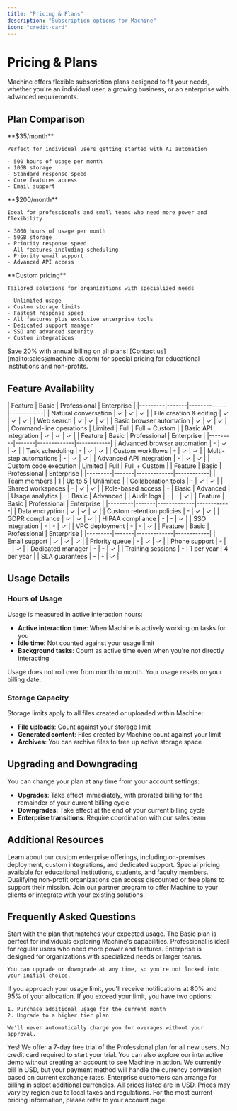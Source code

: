 ```yaml
---
title: "Pricing & Plans"
description: "Subscription options for Machine"
icon: "credit-card"
---
```


# Pricing & Plans

Machine offers flexible subscription plans designed to fit your needs, whether you're an individual user, a growing business, or an enterprise with advanced requirements.

## Plan Comparison

<CardGroup cols={3}>
  <Card title="Basic" icon="cube">
    **$35/month**
    
    Perfect for individual users getting started with AI automation
    
    - 500 hours of usage per month
    - 10GB storage
    - Standard response speed
    - Core features access
    - Email support
  </Card>
  
  <Card title="Professional" icon="cubes">
    **$200/month**
    
    Ideal for professionals and small teams who need more power and flexibility
    
    - 3000 hours of usage per month
    - 50GB storage
    - Priority response speed
    - All features including scheduling
    - Priority email support
    - Advanced API access
  </Card>
  
  <Card title="Enterprise" icon="building">
    **Custom pricing**
    
    Tailored solutions for organizations with specialized needs
    
    - Unlimited usage
    - Custom storage limits
    - Fastest response speed
    - All features plus exclusive enterprise tools
    - Dedicated support manager
    - SSO and advanced security
    - Custom integrations
  </Card>
</CardGroup>

<Info>
Save 20% with annual billing on all plans! [Contact us](mailto:sales@machine-ai.com) for special pricing for educational institutions and non-profits.
</Info>

## Feature Availability

<AccordionGroup>
  <Accordion title="Core Features" defaultOpen={true}>
    | Feature | Basic | Professional | Enterprise |
    |---------|-------|-------------|------------|
    | Natural conversation | ✓ | ✓ | ✓ |
    | File creation & editing | ✓ | ✓ | ✓ |
    | Web search | ✓ | ✓ | ✓ |
    | Basic browser automation | ✓ | ✓ | ✓ |
    | Command-line operations | Limited | Full | Full + Custom |
    | Basic API integration | ✓ | ✓ | ✓ |
  </Accordion>
  
  <Accordion title="Advanced Features">
    | Feature | Basic | Professional | Enterprise |
    |---------|-------|-------------|------------|
    | Advanced browser automation | - | ✓ | ✓ |
    | Task scheduling | - | ✓ | ✓ |
    | Custom workflows | - | ✓ | ✓ |
    | Multi-step automations | - | ✓ | ✓ |
    | Advanced API integration | - | ✓ | ✓ |
    | Custom code execution | Limited | Full | Full + Custom |
  </Accordion>
  
  <Accordion title="Team Features">
    | Feature | Basic | Professional | Enterprise |
    |---------|-------|-------------|------------|
    | Team members | 1 | Up to 5 | Unlimited |
    | Collaboration tools | - | ✓ | ✓ |
    | Shared workspaces | - | ✓ | ✓ |
    | Role-based access | - | Basic | Advanced |
    | Usage analytics | - | Basic | Advanced |
    | Audit logs | - | - | ✓ |
  </Accordion>
  
  <Accordion title="Security & Compliance">
    | Feature | Basic | Professional | Enterprise |
    |---------|-------|-------------|------------|
    | Data encryption | ✓ | ✓ | ✓ |
    | Custom retention policies | - | ✓ | ✓ |
    | GDPR compliance | ✓ | ✓ | ✓ |
    | HIPAA compliance | - | - | ✓ |
    | SSO integration | - | - | ✓ |
    | VPC deployment | - | - | ✓ |
  </Accordion>
  
  <Accordion title="Support">
    | Feature | Basic | Professional | Enterprise |
    |---------|-------|-------------|------------|
    | Email support | ✓ | ✓ | ✓ |
    | Priority queue | - | ✓ | ✓ |
    | Phone support | - | - | ✓ |
    | Dedicated manager | - | - | ✓ |
    | Training sessions | - | 1 per year | 4 per year |
    | SLA guarantees | - | - | ✓ |
  </Accordion>
</AccordionGroup>

## Usage Details

### Hours of Usage

Usage is measured in active interaction hours:

- **Active interaction time**: When Machine is actively working on tasks for you
- **Idle time**: Not counted against your usage limit
- **Background tasks**: Count as active time even when you're not directly interacting

<Warning>
Usage does not roll over from month to month. Your usage resets on your billing date.
</Warning>

### Storage Capacity

Storage limits apply to all files created or uploaded within Machine:

- **File uploads**: Count against your storage limit
- **Generated content**: Files created by Machine count against your limit
- **Archives**: You can archive files to free up active storage space

## Upgrading and Downgrading

You can change your plan at any time from your account settings:

- **Upgrades**: Take effect immediately, with prorated billing for the remainder of your current billing cycle
- **Downgrades**: Take effect at the end of your current billing cycle
- **Enterprise transitions**: Require coordination with our sales team

## Additional Resources

<CardGroup cols={2}>
  <Card title="Enterprise Solutions" icon="building-columns" href="mailto:enterprise@machine-ai.com">
    Learn about our custom enterprise offerings, including on-premises deployment, custom integrations, and dedicated support.
  </Card>
  
  <Card title="Educational Pricing" icon="graduation-cap" href="mailto:education@machine-ai.com">
    Special pricing available for educational institutions, students, and faculty members.
  </Card>
  
  <Card title="Non-Profit Program" icon="heart" href="mailto:nonprofits@machine-ai.com">
    Qualifying non-profit organizations can access discounted or free plans to support their mission.
  </Card>
  
  <Card title="Partner Program" icon="handshake" href="mailto:partners@machine-ai.com">
    Join our partner program to offer Machine to your clients or integrate with your existing solutions.
  </Card>
</CardGroup>

## Frequently Asked Questions

<AccordionGroup>
  <Accordion title="How do I know which plan is right for me?">
    Start with the plan that matches your expected usage. The Basic plan is perfect for individuals exploring Machine's capabilities. Professional is ideal for regular users who need more power and features. Enterprise is designed for organizations with specialized needs or larger teams.
    
    You can upgrade or downgrade at any time, so you're not locked into your initial choice.
  </Accordion>
  
  <Accordion title="What happens if I exceed my usage limit?">
    If you approach your usage limit, you'll receive notifications at 80% and 95% of your allocation. If you exceed your limit, you have two options:
    
    1. Purchase additional usage for the current month
    2. Upgrade to a higher tier plan
    
    We'll never automatically charge you for overages without your approval.
  </Accordion>
  
  <Accordion title="Do you offer a free trial?">
    Yes! We offer a 7-day free trial of the Professional plan for all new users. No credit card required to start your trial. You can also explore our interactive demo without creating an account to see Machine in action.
  </Accordion>
  
  <Accordion title="Can I pay in currencies other than USD?">
    We currently bill in USD, but your payment method will handle the currency conversion based on current exchange rates. Enterprise customers can arrange for billing in select additional currencies.
  </Accordion>
</AccordionGroup>

<Info>
All prices listed are in USD. Prices may vary by region due to local taxes and regulations. For the most current pricing information, please refer to your account page.
</Info>
